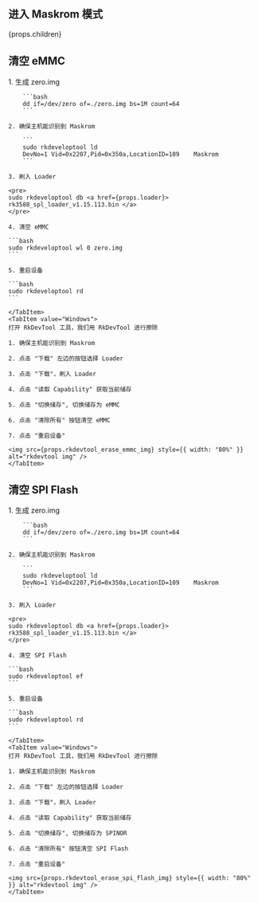 ## 进入 Maskrom 模式

<div>

{props.children}

</div>

## 清空 eMMC

<Tabs queryString="Host">
    <TabItem value="Linux/MacOS">
    1. 生成 zero.img

        ```bash
        dd if=/dev/zero of=./zero.img bs=1M count=64
        ```

    2. 确保主机能识别到 Maskrom

        ```
        sudo rkdeveloptool ld
        DevNo=1	Vid=0x2207,Pid=0x350a,LocationID=109	Maskrom
        ```

    3. 刷入 Loader

    <pre>
    sudo rkdeveloptool db <a href={props.loader}> rk3588_spl_loader_v1.15.113.bin </a>
    </pre>

    4. 清空 eMMC

    ```bash
    sudo rkdeveloptool wl 0 zero.img
    ```

    5. 重启设备

    ```bash
    sudo rkdeveloptool rd
    ```

    </TabItem>
    <TabItem value="Windows">
    打开 RkDevTool 工具，我们用 RkDevTool 进行擦除

    1. 确保主机能识别到 Maskrom

    2. 点击 "下载" 左边的按钮选择 Loader

    3. 点击 "下载"，刷入 Loader

    4. 点击 "读取 Capability" 获取当前储存

    5. 点击 "切换储存", 切换储存为 eMMC

    6. 点击 "清除所有" 按钮清空 eMMC

    7. 点击 "重启设备"

    <img src={props.rkdevtool_erase_emmc_img} style={{ width: "80%" }} alt="rkdevtool img" />
    </TabItem>

</Tabs>

## 清空 SPI Flash

<Tabs queryString="Host">
    <TabItem value="Linux/MacOS">
    1. 生成 zero.img

        ```bash
        dd if=/dev/zero of=./zero.img bs=1M count=64
        ```

    2. 确保主机能识别到 Maskrom

        ```
        sudo rkdeveloptool ld
        DevNo=1	Vid=0x2207,Pid=0x350a,LocationID=109	Maskrom
        ```

    3. 刷入 Loader

    <pre>
    sudo rkdeveloptool db <a href={props.loader}> rk3588_spl_loader_v1.15.113.bin </a>
    </pre>

    4. 清空 SPI Flash

    ```bash
    sudo rkdeveloptool ef
    ```

    5. 重启设备

    ```bash
    sudo rkdeveloptool rd
    ```

    </TabItem>
    <TabItem value="Windows">
    打开 RkDevTool 工具，我们用 RkDevTool 进行擦除

    1. 确保主机能识别到 Maskrom

    2. 点击 "下载" 左边的按钮选择 Loader

    3. 点击 "下载"，刷入 Loader

    4. 点击 "读取 Capability" 获取当前储存

    5. 点击 "切换储存", 切换储存为 SPINOR

    6. 点击 "清除所有" 按钮清空 SPI Flash

    7. 点击 "重启设备"

    <img src={props.rkdevtool_erase_spi_flash_img} style={{ width: "80%" }} alt="rkdevtool img" />
    </TabItem>

</Tabs>
